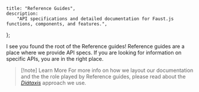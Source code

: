 	title: "Reference Guides",
	description:
		"API specifications and detailed documentation for Faust.js functions, components, and features.",
};

I see you found the root of the Reference guides! Reference guides are a place where we provide API specs. If you are looking for information on specific APIs, you are in the right place.

> [!note] Learn More
> For more info on how we layout our documentation and the the role played by Reference guides, please read about the [_Diátaxis_](https://diataxis.fr/reference/) approach we use.
